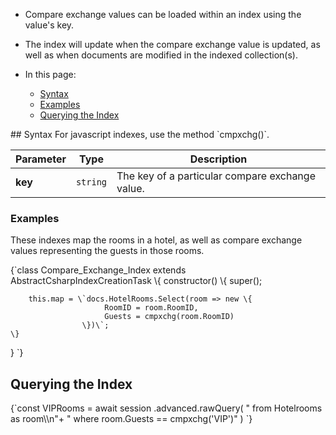 
<Admonition type="note" title="">

* Compare exchange values can be loaded within an index using the value's key.  

* The index will update when the compare exchange value is updated, as well 
as when documents are modified in the indexed collection(s).  

* In this page:  
  * [Syntax](../indexes/indexing-compare-exchange-values.mdx#syntax)  
  * [Examples](../indexes/indexing-compare-exchange-values.mdx#examples)  
  * [Querying the Index](../indexes/indexing-compare-exchange-values.mdx#querying-the-index)  

</Admonition>
## Syntax
For javascript indexes, use the method `cmpxchg(<key>)`.

| Parameter | Type | Description |
| - | - | - |
| **key** | `string` | The key of a particular compare exchange value. |


### Examples

These indexes map the rooms in a hotel, as well as compare exchange values 
representing the guests in those rooms.  

<TabItem value="index_1" label="index_1">
<CodeBlock language="js">
{`class Compare_Exchange_Index extends AbstractCsharpIndexCreationTask \{
    constructor() \{
        super();

        this.map = \`docs.HotelRooms.Select(room => new \{ 
                         RoomID = room.RoomID,     
                         Guests = cmpxchg(room.RoomID)
                    \})\`;
    \}
\}
`}
</CodeBlock>
</TabItem>



## Querying the Index

<TabItem value="query_2" label="query_2">
<CodeBlock language="js">
{`const VIPRooms = await session
    .advanced.rawQuery<HotelRoom>(
    "   from Hotelrooms as room\\n"+
    "   where room.Guests == cmpxchg('VIP')"
)
`}
</CodeBlock>
</TabItem>




